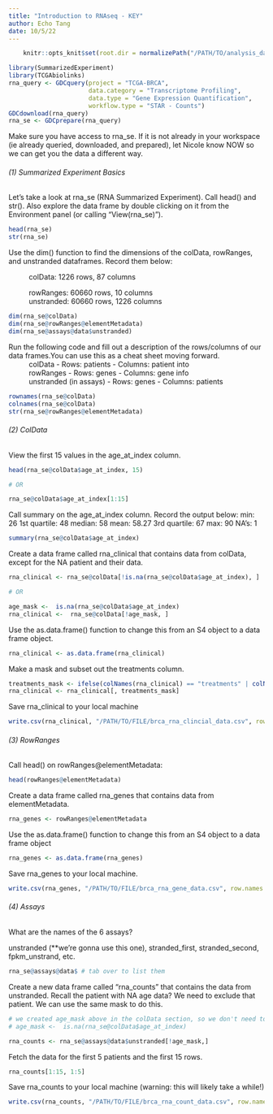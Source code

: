 ```yaml
---
title: "Introduction to RNAseq - KEY"
author: Echo Tang
date: 10/5/22
---
```


```r
    knitr::opts_knit$set(root.dir = normalizePath("/PATH/TO/analysis_data")) 
```

```r
library(SummarizedExperiment)
library(TCGAbiolinks)
rna_query <- GDCquery(project = "TCGA-BRCA",
                      data.category = "Transcriptome Profiling",
                      data.type = "Gene Expression Quantification",
                      workflow.type = "STAR - Counts")
GDCdownload(rna_query)
rna_se <- GDCprepare(rna_query)
```

Make sure you have access to rna_se. If it is not already in your workspace (ie already queried, downloaded, and prepared), let Nicole know NOW so we can get you the data a different way.

###### (1) Summarized Experiment Basics

Let's take a look at rna_se (RNA Summarized Experiment). Call head() and str(). Also explore the data frame by double clicking on it from the Environment panel (or calling "View(rna_se)").

```r
head(rna_se)
str(rna_se)
```

Use the dim() function to find the dimensions of the colData, rowRanges, and unstranded dataframes. Record them below:

  ~ colData: 1226 rows, 87 columns
  ~ rowRanges: 60660 rows, 10 columns
  ~ unstranded: 60660 rows, 1226 columns

```r
dim(rna_se@colData)
dim(rna_se@rowRanges@elementMetadata)
dim(rna_se@assays@data$unstranded)
```

Run the following code and fill out a description of the rows/columns of our data frames.You can use this as a cheat sheet moving forward.
  ~ colData
        - Rows: patients
        - Columns: patient into
  ~ rowRanges
        - Rows: genes
        - Columns: gene info
  ~ unstranded (in assays)
        - Rows: genes
        - Columns: patients
  
```r
rownames(rna_se@colData)
colnames(rna_se@colData)
str(rna_se@rowRanges@elementMetadata)
```

###### (2) ColData

View the first 15 values in the age_at_index column.

```r
head(rna_se@colData$age_at_index, 15)

# OR

rna_se@colData$age_at_index[1:15]
```

Call summary on the age_at_index column. Record the output below:
  min: 26
  1st quartile: 48
  median: 58
  mean: 58.27
  3rd quartile: 67
  max: 90
  NA's: 1
    
```r
summary(rna_se@colData$age_at_index)
```

Create a data frame called rna_clinical that contains data from colData, except for the NA patient and their data.

```r
rna_clinical <- rna_se@colData[!is.na(rna_se@colData$age_at_index), ] 

# OR

age_mask <-  is.na(rna_se@colData$age_at_index)
rna_clinical <-  rna_se@colData[!age_mask, ]
```

Use the as.data.frame() function to change this from an S4 object to a data frame object.

```r
rna_clinical <- as.data.frame(rna_clinical)
```

Make a mask and subset out the treatments column.

```r
treatments_mask <- ifelse(colNames(rna_clinical) == "treatments" | colNames(rna_clinical) == "disease_type" | colNames(rna_clinical) == "primary_type", FALSE, TRUE)
rna_clinical <- rna_clinical[, treatments_mask] 
```

Save rna_clinical to your local machine

```r
write.csv(rna_clinical, "/PATH/TO/FILE/brca_rna_clincial_data.csv", row.names = TRUE)
```

###### (3) RowRanges

Call head() on rowRanges@elementMetadata:

```r
head(rowRanges@elementMetadata)
```

Create a data frame called rna_genes that contains data from elementMetadata.

```r
rna_genes <- rowRanges@elementMetadata
```

Use the as.data.frame() function to change this from an S4 object to a data frame object

```r
rna_genes <- as.data.frame(rna_genes)
```

Save rna_genes to your local machine.

```r
write.csv(rna_genes, "/PATH/TO/FILE/brca_rna_gene_data.csv", row.names = FALSE)
```

###### (4) Assays

What are the names of the 6 assays?

unstranded (**we're gonna use this one), stranded_first, stranded_second, fpkm_unstrand, etc.

```r
rna_se@assays@data$ # tab over to list them
```

Create a new data frame called "rna_counts" that contains the data from unstranded. Recall the patient with NA age data? We need to exclude that patient. We can use the same mask to do this.

```r
# we created age_mask above in the colData section, so we don't need to recreate it. I've put it here for your reference:
# age_mask <-  is.na(rna_se@colData$age_at_index)

rna_counts <- rna_se@assays@data$unstranded[!age_mask,]
```

Fetch the data for the first 5 patients and the first 15 rows.

```r
rna_counts[1:15, 1:5]
```

Save rna_counts to your local machine (warning: this will likely take a while!)

```r
write.csv(rna_counts, "/PATH/TO/FILE/brca_rna_count_data.csv", row.names = TRUE)
```
